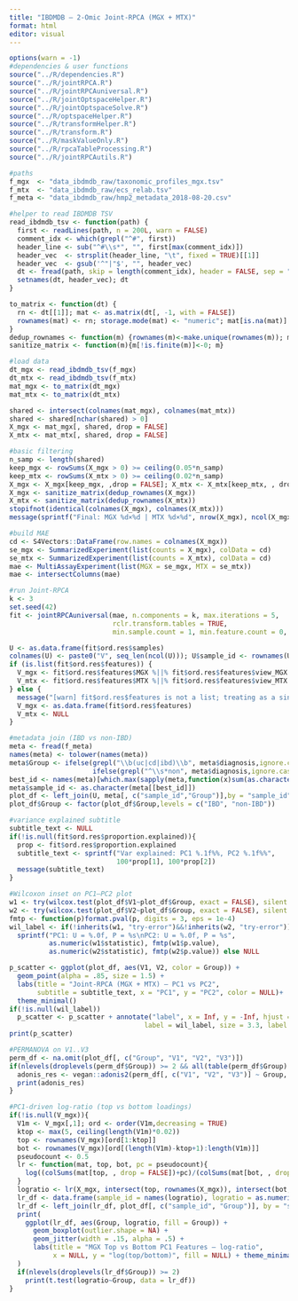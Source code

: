```yaml
---
title: "IBDMDB — 2-Omic Joint-RPCA (MGX + MTX)"
format: html
editor: visual
---
```


```r
options(warn = -1)
#dependencies & user functions
source("../R/dependencies.R")
source("../R/jointRPCA.R")
source("../R/jointRPCAuniversal.R")
source("../R/jointOptspaceHelper.R")
source("../R/jointOptspaceSolve.R")
source("../R/optspaceHelper.R")
source("../R/transformHelper.R")
source("../R/transform.R")
source("../R/maskValueOnly.R")
source("../R/rpcaTableProcessing.R")
source("../R/jointRPCAutils.R")

#paths 
f_mgx  <- "data_ibdmdb_raw/taxonomic_profiles_mgx.tsv"
f_mtx  <- "data_ibdmdb_raw/ecs_relab.tsv"
f_meta <- "data_ibdmdb_raw/hmp2_metadata_2018-08-20.csv"

#helper to read IBDMDB TSV
read_ibdmdb_tsv <- function(path) {
  first <- readLines(path, n = 200L, warn = FALSE)
  comment_idx <- which(grepl("^#", first))
  header_line <- sub("^#\\s*", "", first[max(comment_idx)])
  header_vec  <- strsplit(header_line, "\t", fixed = TRUE)[[1]]
  header_vec  <- gsub('^"|"$', "", header_vec)
  dt <- fread(path, skip = length(comment_idx), header = FALSE, sep = "\t", quote = "")
  setnames(dt, header_vec); dt
}

to_matrix <- function(dt) {
  rn <- dt[[1]]; mat <- as.matrix(dt[, -1, with = FALSE])
  rownames(mat) <- rn; storage.mode(mat) <- "numeric"; mat[is.na(mat)] <- 0; mat
}
dedup_rownames <- function(m) {rownames(m)<-make.unique(rownames(m)); m}
sanitize_matrix <- function(m){m[!is.finite(m)]<-0; m}

#load data
dt_mgx <- read_ibdmdb_tsv(f_mgx)
dt_mtx <- read_ibdmdb_tsv(f_mtx)
mat_mgx <- to_matrix(dt_mgx)
mat_mtx <- to_matrix(dt_mtx)

shared <- intersect(colnames(mat_mgx), colnames(mat_mtx))
shared <- shared[nchar(shared) > 0]
X_mgx <- mat_mgx[, shared, drop = FALSE]
X_mtx <- mat_mtx[, shared, drop = FALSE]

#basic filtering 
n_samp <- length(shared)
keep_mgx <- rowSums(X_mgx > 0) >= ceiling(0.05*n_samp)
keep_mtx <- rowSums(X_mtx > 0) >= ceiling(0.02*n_samp)
X_mgx <- X_mgx[keep_mgx, ,drop = FALSE]; X_mtx <- X_mtx[keep_mtx, , drop = FALSE]
X_mgx <- sanitize_matrix(dedup_rownames(X_mgx))
X_mtx <- sanitize_matrix(dedup_rownames(X_mtx))
stopifnot(identical(colnames(X_mgx), colnames(X_mtx)))
message(sprintf("Final: MGX %d×%d | MTX %d×%d", nrow(X_mgx), ncol(X_mgx), nrow(X_mtx), ncol(X_mtx)))

#build MAE
cd <- S4Vectors::DataFrame(row.names = colnames(X_mgx))
se_mgx <- SummarizedExperiment(list(counts = X_mgx), colData = cd)
se_mtx <- SummarizedExperiment(list(counts = X_mtx), colData = cd)
mae <- MultiAssayExperiment(list(MGX = se_mgx, MTX = se_mtx))
mae <- intersectColumns(mae)

#run Joint-RPCA
k <- 3
set.seed(42)
fit <- jointRPCAuniversal(mae, n.components = k, max.iterations = 5,
                          rclr.transform.tables = TRUE,
                          min.sample.count = 1, min.feature.count = 0, min.feature.frequency = 0)

U <- as.data.frame(fit$ord.res$samples)
colnames(U) <- paste0("V", seq_len(ncol(U))); U$sample_id <- rownames(U)
if (is.list(fit$ord.res$features)) {
  V_mgx <- fit$ord.res$features$MGX %||% fit$ord.res$features$view_MGX
  V_mtx <- fit$ord.res$features$MTX %||% fit$ord.res$features$view_MTX
} else {
  message("[warn] fit$ord.res$features is not a list; treating as a single shared matrix")
  V_mgx <- as.data.frame(fit$ord.res$features)
  V_mtx <- NULL
}

#metadata join (IBD vs non-IBD)
meta <- fread(f_meta)
names(meta) <- tolower(names(meta))
meta$Group <- ifelse(grepl("\\b(uc|cd|ibd)\\b", meta$diagnosis,ignore.case = TRUE), "IBD",
                     ifelse(grepl("^\\s*non", meta$diagnosis,ignore.case = TRUE),"non-IBD", NA))
best_id <- names(meta)[which.max(sapply(meta,function(x)sum(as.character(x)%in%U$sample_id)))]
meta$sample_id <- as.character(meta[[best_id]])
plot_df <- left_join(U, meta[, c("sample_id","Group")],by = "sample_id")
plot_df$Group <- factor(plot_df$Group,levels = c("IBD", "non-IBD"))

#variance explained subtitle
subtitle_text <- NULL
if(!is.null(fit$ord.res$proportion.explained)){
  prop <- fit$ord.res$proportion.explained
  subtitle_text <- sprintf("Var explained: PC1 %.1f%%, PC2 %.1f%%",
                           100*prop[1], 100*prop[2])
  message(subtitle_text)
}

#Wilcoxon inset on PC1–PC2 plot
w1 <- try(wilcox.test(plot_df$V1~plot_df$Group, exact = FALSE), silent = TRUE)
w2 <- try(wilcox.test(plot_df$V2~plot_df$Group, exact = FALSE), silent = TRUE)
fmtp <- function(p)format.pval(p, digits = 3, eps = 1e-4)
wil_label <- if(!inherits(w1, "try-error")&&!inherits(w2, "try-error"))
  sprintf("PC1: U = %.0f, P = %s\nPC2: U = %.0f, P = %s",
          as.numeric(w1$statistic), fmtp(w1$p.value),
          as.numeric(w2$statistic), fmtp(w2$p.value)) else NULL

p_scatter <- ggplot(plot_df, aes(V1, V2, color = Group)) +
  geom_point(alpha = .85, size = 1.5) +
  labs(title = "Joint-RPCA (MGX + MTX) — PC1 vs PC2",
       subtitle = subtitle_text, x = "PC1", y = "PC2", color = NULL)+
  theme_minimal()
if(!is.null(wil_label))
  p_scatter <- p_scatter + annotate("label", x = Inf, y = -Inf, hjust = 1.05, vjust = -0.6,
                                  label = wil_label, size = 3.3, label.size = 0.25)
print(p_scatter)

#PERMANOVA on V1..V3 
perm_df <- na.omit(plot_df[, c("Group", "V1", "V2", "V3")])
if(nlevels(droplevels(perm_df$Group)) >= 2 && all(table(perm_df$Group) >= 5)){
  adonis_res <- vegan::adonis2(perm_df[, c("V1", "V2", "V3")] ~ Group, data = perm_df)
  print(adonis_res)
}

#PC1-driven log-ratio (top vs bottom loadings)
if(!is.null(V_mgx)){
  V1m <- V_mgx[,1]; ord <- order(V1m,decreasing = TRUE)
  ktop <- max(5, ceiling(length(V1m)*0.02))
  top <- rownames(V_mgx)[ord[1:ktop]]
  bot <- rownames(V_mgx)[ord[(length(V1m)-ktop+1):length(V1m)]]
  pseudocount <- 0.5
  lr <- function(mat, top, bot, pc = pseudocount){
    log((colSums(mat[top, , drop = FALSE])+pc)/(colSums(mat[bot, , drop = FALSE])+pc))
  }
  logratio <- lr(X_mgx, intersect(top, rownames(X_mgx)), intersect(bot, rownames(X_mgx)))
  lr_df <- data.frame(sample_id = names(logratio), logratio = as.numeric(logratio))
  lr_df <- left_join(lr_df, plot_df[, c("sample_id", "Group")], by = "sample_id")
  print(
    ggplot(lr_df, aes(Group, logratio, fill = Group)) +
      geom_boxplot(outlier.shape = NA) +
      geom_jitter(width = .15, alpha = .5) +
      labs(title = "MGX Top vs Bottom PC1 Features — log-ratio",
           x = NULL, y = "log(top/bottom)", fill = NULL) + theme_minimal()
  )
  if(nlevels(droplevels(lr_df$Group)) >= 2)
    print(t.test(logratio~Group, data = lr_df))
}

```
